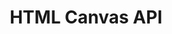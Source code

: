 ---
id: "web_hard_mc_010"
questionType: "MULTIPLE_CHOICE"
title: "HTML Canvas API"
description: "Which method is used to draw a rectangle in the Canvas API?"
difficulty: "HARD"
category: "Web Development"
options:
  - "drawRect()"
  - "fillRect()"
  - "createRect()"
  - "rect()"
correctAnswer: 1
---